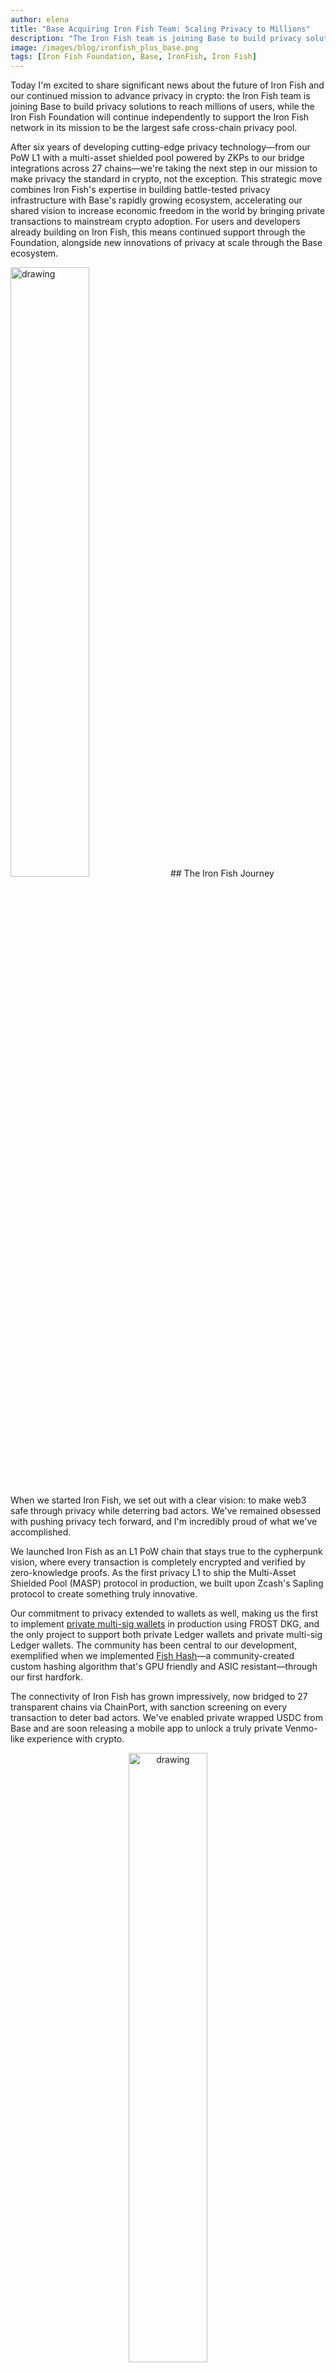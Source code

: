 ```yaml
---
author: elena
title: "Base Acquiring Iron Fish Team: Scaling Privacy to Millions"
description: "The Iron Fish team is joining Base to build privacy solutions to reach millions of users, while the Iron Fish Foundation will continue independently to support the Iron Fish network in its mission to be the largest safe cross-chain privacy pool."
image: /images/blog/ironfish_plus_base.png
tags: [Iron Fish Foundation, Base, IronFish, Iron Fish]
---
```

Today I'm excited to share significant news about the future of Iron Fish and our continued mission to advance privacy in crypto: the Iron Fish team is joining Base to build privacy solutions to reach millions of users, while the Iron Fish Foundation will continue independently to support the Iron Fish network in its mission to be the largest safe cross-chain privacy pool.

After six years of developing cutting-edge privacy technology—from our PoW L1 with a multi-asset shielded pool powered by ZKPs to our bridge integrations across 27 chains—we're taking the next step in our mission to make privacy the standard in crypto, not the exception. This strategic move combines Iron Fish's expertise in building battle-tested privacy infrastructure with Base's rapidly growing ecosystem, accelerating our shared vision to increase economic freedom in the world by bringing private transactions to mainstream crypto adoption. For users and developers already building on Iron Fish, this means continued support through the Foundation, alongside new innovations of privacy at scale through the Base ecosystem.

<img src="/images/blog/octopus.png" alt="drawing" width="50%"/>
## The Iron Fish Journey

When we started Iron Fish, we set out with a clear vision: to make web3 safe through privacy while deterring bad actors. We've remained obsessed with pushing privacy tech forward, and I'm incredibly proud of what we've accomplished.

We launched Iron Fish as an L1 PoW chain that stays true to the cypherpunk vision, where every transaction is completely encrypted and verified by zero-knowledge proofs. As the first privacy L1 to ship the Multi-Asset Shielded Pool (MASP) protocol in production, we built upon Zcash's Sapling protocol to create something truly innovative.

Our commitment to privacy extended to wallets as well, making us the first to implement [private multi-sig wallets](https://www.youtube.com/watch?v=ELBw9I1AVrk) in production using FROST DKG, and the only project to support both private Ledger wallets and private multi-sig Ledger wallets. The community has been central to our development, exemplified when we implemented [Fish Hash](https://fips.ironfish.network/fips/fip-3-memory-hard-mining-algorithm)—a community-created custom hashing algorithm that's GPU friendly and ASIC resistant—through our first hardfork.

The connectivity of Iron Fish has grown impressively, now bridged to 27 transparent chains via ChainPort, with sanction screening on every transaction to deter bad actors. We've enabled private wrapped USDC from Base and are soon releasing a mobile app to unlock a truly private Venmo-like experience with crypto.

<p align="center"><img src="/images/blog/world.png" alt="drawing" width="50%"/></p>
## What's Next for Iron Fish and the Iron Fish Foundation?

Privacy is a long game, and Iron Fish is here to stay. The Iron Fish Foundation remains independent and committed to supporting the Iron Fish network and its native token IRON. It will run leaner, more focused, and more connected to the Iron Fish community.

Going forward, the Foundation will concentrate on expanding support for more assets across many chains in its effort to bring privacy to every asset. The Foundation will also focus on tutorials, video walkthroughs on everything Iron Fish, demystifying zero-knowledge proofs and the math behind it, as well as a research center on privacy protocols across the ecosystem. It will continue ecosystem partnerships and maintain existing grants, the more significant ones being the ChainPort bridge partnership, as well as Oreowallet and Foxwallet. The Foundation will also revamp its grants program to instead support targeted initiatives to lead to a more focused, experimental approach to privacy innovation in crypto.

<p align="center"><img src="/images/blog/keys.png" alt="drawing" width="50%"/></p>
## Why Base? A Win for Privacy

Iron Fish has built the vital infrastructure to be a public good for crypto, providing strong privacy to assets across many chains. But our vision extends beyond what we've created so far.

Our passion has always been to unlock private crypto payments in a way that's accessible to millions of users, making a real impact and driving the crypto vision forward. To achieve this at scale, we believe joining forces with Base, the fastest growing chain, is incredibly bullish for crypto, privacy and building a privacy-enhanced future. When a major platform like Coinbase invests in privacy technology, it signals to the entire industry that privacy isn't a niche concern—it's fundamental infrastructure. In many ways this acquisition is a validation of the importance of privacy in crypto.

We believe Base is uniquely positioned to onboard the world to crypto, and we are incredibly excited to build out a privacy solution that can achieve real mass adoption, making private transactions the standard rather than the exception.

Coinbase's mission resonates deeply with our own: to increase economic freedom by building an open financial system that allows people to participate in the economy. We firmly believe that the only way to truly achieve this mission is through protecting user privacy onchain.

<p align="center"><img src="/images/blog/fishes.png" alt="drawing" /></p>
## Looking Ahead

We are so grateful for our amazing community whose passion and support have been the backbone of Iron Fish since the beginning. Your contributions have been invaluable, and I'm excited to see how the community will continue to drive Iron Fish forward.

The future is crypto, and crypto's future is private.

Join us for a community [AMA on Monday March 10th](https://twitter.com/i/spaces/1yoKMoQOZznJQ) where we'll discuss this transition in detail and address your questions. Follow @ironfishcrypto and @base on Twitter for the official announcement.

Stay tuned for more updates as we embark on this new chapter in our journey to make privacy the standard in crypto.

![](/images/blog/rising_fish.png)

